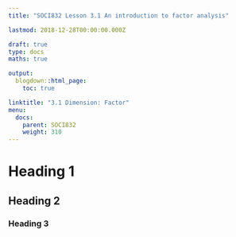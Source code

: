 ```yaml
---
title: "SOCI832 Lesson 3.1 An introduction to factor analysis"

lastmod: 2018-12-28T00:00:00.000Z

draft: true
type: docs
maths: true

output:
  blogdown::html_page:
    toc: true

linktitle: "3.1 Dimension: Factor"
menu:
  docs:
    parent: SOCI832
    weight: 310
---
```


# Heading 1

## Heading 2

### Heading 3
